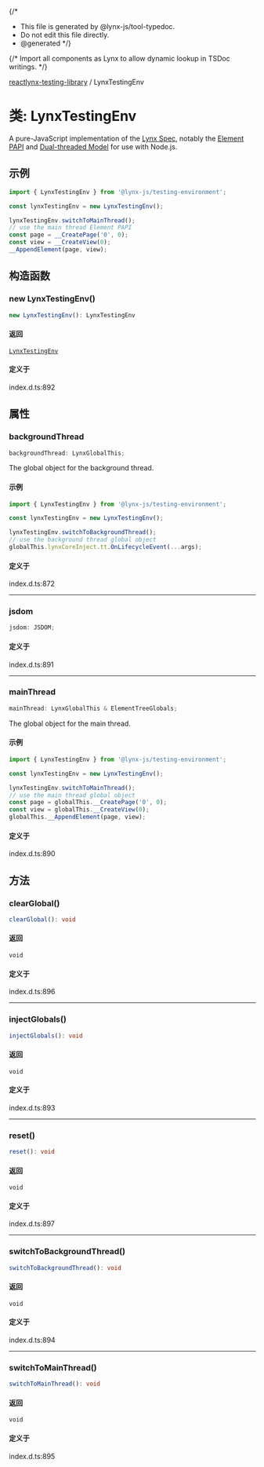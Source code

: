 {/*
* This file is generated by @lynx-js/tool-typedoc.
* Do not edit this file directly.
* @generated
*/}

{/* Import all components as Lynx to allow dynamic lookup in TSDoc writings. */}


[reactlynx-testing-library](/api/reactlynx-testing-library/index.mdx) / LynxTestingEnv

# 类: LynxTestingEnv

A pure-JavaScript implementation of the [Lynx Spec](/guide/spec.html),
notably the [Element PAPI](/api/engine/element-api) and [Dual-threaded Model](/guide/spec#dual-threaded-model) for use with Node.js.

## 示例

```ts
import { LynxTestingEnv } from '@lynx-js/testing-environment';

const lynxTestingEnv = new LynxTestingEnv();

lynxTestingEnv.switchToMainThread();
// use the main thread Element PAPI
const page = __CreatePage('0', 0);
const view = __CreateView(0);
__AppendElement(page, view);

```

## 构造函数

### new LynxTestingEnv()

```ts
new LynxTestingEnv(): LynxTestingEnv
```

#### 返回

[`LynxTestingEnv`](/api/reactlynx-testing-library/Class.LynxTestingEnv.mdx)

#### 定义于

index.d.ts:892

## 属性

### backgroundThread

```ts
backgroundThread: LynxGlobalThis;
```

The global object for the background thread.

#### 示例

```ts
import { LynxTestingEnv } from '@lynx-js/testing-environment';

const lynxTestingEnv = new LynxTestingEnv();

lynxTestingEnv.switchToBackgroundThread();
// use the background thread global object
globalThis.lynxCoreInject.tt.OnLifecycleEvent(...args);
```

#### 定义于

index.d.ts:872

***

### jsdom

```ts
jsdom: JSDOM;
```

#### 定义于

index.d.ts:891

***

### mainThread

```ts
mainThread: LynxGlobalThis & ElementTreeGlobals;
```

The global object for the main thread.

#### 示例

```ts
import { LynxTestingEnv } from '@lynx-js/testing-environment';

const lynxTestingEnv = new LynxTestingEnv();

lynxTestingEnv.switchToMainThread();
// use the main thread global object
const page = globalThis.__CreatePage('0', 0);
const view = globalThis.__CreateView(0);
globalThis.__AppendElement(page, view);
```

#### 定义于

index.d.ts:890

## 方法

### clearGlobal()

```ts
clearGlobal(): void
```

#### 返回

`void`

#### 定义于

index.d.ts:896

***

### injectGlobals()

```ts
injectGlobals(): void
```

#### 返回

`void`

#### 定义于

index.d.ts:893

***

### reset()

```ts
reset(): void
```

#### 返回

`void`

#### 定义于

index.d.ts:897

***

### switchToBackgroundThread()

```ts
switchToBackgroundThread(): void
```

#### 返回

`void`

#### 定义于

index.d.ts:894

***

### switchToMainThread()

```ts
switchToMainThread(): void
```

#### 返回

`void`

#### 定义于

index.d.ts:895
